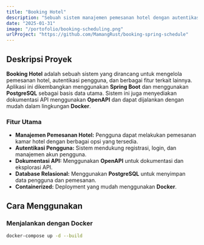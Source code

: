 ```yaml
---
title: "Booking Hotel"
description: "Sebuah sistem manajemen pemesanan hotel dengan autentikasi pengguna, dibangun menggunakan Spring Boot dan PostgreSQL, serta berjalan dalam lingkungan Docker."
date: "2025-01-31"
image: "/portofolio/booking-scheduling.png"
urlProject: "https://github.com/MamangRust/booking-spring-schedule"
---
```


## Deskripsi Proyek

**Booking Hotel** adalah sebuah sistem yang dirancang untuk mengelola pemesanan hotel, autentikasi pengguna, dan berbagai fitur terkait lainnya. Aplikasi ini dikembangkan menggunakan **Spring Boot** dan menggunakan **PostgreSQL** sebagai basis data utama. Sistem ini juga menyediakan dokumentasi API menggunakan **OpenAPI** dan dapat dijalankan dengan mudah dalam lingkungan **Docker**.

### Fitur Utama
- **Manajemen Pemesanan Hotel:** Pengguna dapat melakukan pemesanan kamar hotel dengan berbagai opsi yang tersedia.
- **Autentikasi Pengguna:** Sistem mendukung registrasi, login, dan manajemen akun pengguna.
- **Dokumentasi API:** Menggunakan **OpenAPI** untuk dokumentasi dan eksplorasi API.
- **Database Relasional:** Menggunakan **PostgreSQL** untuk menyimpan data pengguna dan pemesanan.
- **Containerized:** Deployment yang mudah menggunakan **Docker**.

## Cara Menggunakan

### Menjalankan dengan Docker

```sh
docker-compose up -d --build
